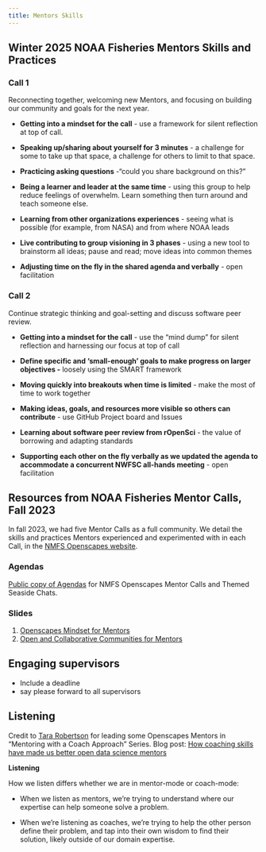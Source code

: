 ```yaml
---
title: Mentors Skills
---
```


## Winter 2025 NOAA Fisheries Mentors Skills and Practices

### Call 1 

Reconnecting together, welcoming new Mentors, and focusing on building our community and goals for the next year.

-   **Getting into a mindset for the call** - use a framework for silent reflection at top of call.

-   **Speaking up/sharing about yourself for 3 minutes** - a challenge for some to take up that space, a challenge for others to limit to that space.

-   **Practicing asking questions** -“could you share background on this?”

-   **Being a learner and leader at the same time** - using this group to help reduce feelings of overwhelm. Learn something then turn around and teach someone else.

-   **Learning from other organizations experiences** - seeing what is possible (for example, from NASA) and from where NOAA leads

-   **Live contributing to group visioning in 3 phases** - using a new tool to brainstorm all ideas; pause and read; move ideas into common themes

-   **Adjusting time on the fly in the shared agenda and verbally** - open facilitation

### Call 2

Continue strategic thinking and goal-setting and discuss software peer review.

-   **Getting into a mindset for the call** - use the “mind dump” for silent reflection and harnessing our focus at top of call

-   **Define specific and ‘small-enough’ goals to make progress on larger objectives -** loosely using the SMART framework

-   **Moving quickly into breakouts when time is limited** - make the most of time to work together

-   **Making ideas, goals, and resources more visible so others can contribute** - use GitHub Project board and Issues 

-   **Learning about software peer review from rOpenSci** - the value of borrowing and adapting standards

-   **Supporting each other on the fly verbally as we updated the agenda to accommodate a concurrent NWFSC all-hands meeting** - open facilitation

## Resources from NOAA Fisheries Mentor Calls, Fall 2023

In fall 2023, we had five Mentor Calls as a full community. We detail the skills and practices Mentors experienced and experimented with in each Call, in the [NMFS Openscapes website](https://nmfs-openscapes.github.io/mentors/mentor-calls.html).

### Agendas

[Public copy of Agendas](https://docs.google.com/document/d/16F5nt0TNfU66OakTBmuyrZkASv9vKDMGkXjb_eJY_78/edit?tab=t.0) for NMFS Openscapes Mentor Calls and Themed Seaside Chats.

### Slides

1.  [Openscapes Mindset for Mentors](https://docs.google.com/presentation/d/1EGXrIRzTptY3gcTlG20I7oW5oCzdIS9DB255AHjJ77U/edit#slide=id.p)
2.  [Open and Collaborative Communities for Mentors](https://docs.google.com/presentation/d/1rQ7N51AQl-A73SZnvRuPv2QJobIinvksKjIriQn0YNM/edit#slide=id.p)

## Engaging supervisors

-   Include a deadline
-   say please forward to all supervisors

## Listening

Credit to [Tara Robertson](https://tararobertson.ca/) for leading some Openscapes Mentors in “Mentoring with a Coach Approach” Series. Blog post: [How coaching skills have made us better open data science mentors](https://openscapes.org/blog/2023-05-17-mentor-coach/)

**Listening**

How we listen differs whether we are in mentor-mode or coach-mode:

-   When we listen as mentors, we’re trying to understand where our expertise can help someone solve a problem.

-   When we’re listening as coaches, we’re trying to help the other person define their problem, and tap into their own wisdom to find their solution, likely outside of our domain expertise.

